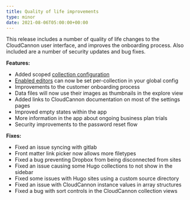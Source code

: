 ```yaml
---
title: Quality of life improvements
type: minor
date: 2021-08-06T05:00:00+00:00
---
```

This release includes a number of quality of life changes to the CloudCannon user interface, and improves the onboarding process. Also included are a number of security updates and bug fixes.

**Features:**

* Added scoped [collection configuration](/documentation/edit/interfaces/explore/#collections)
* [Enabled editors](/documentation/edit/interfaces/explore/#keyword:enabled_editors) can now be set per-collection in your global config
* Improvements to the customer onboarding process
* Data files will now use their images as thumbnails in the explore view
* Added links to CloudCannon documentation on most of the settings pages
* Improved empty states within the app
* More information in the app about ongoing business plan trials
* Security improvements to the password reset flow

**Fixes:**

* Fixed an issue syncing with gitlab
* Front matter link picker now allows more filetypes
* Fixed a bug preventing Dropbox from being disconnected from sites
* Fixed an issue causing some Hugo collections to not show in the sidebar
* Fixed some issues with Hugo sites using a custom source directory
* Fixed an issue with CloudCannon instance values in array structures
* Fixed a bug with sort controls in the CloudCannon collection views
